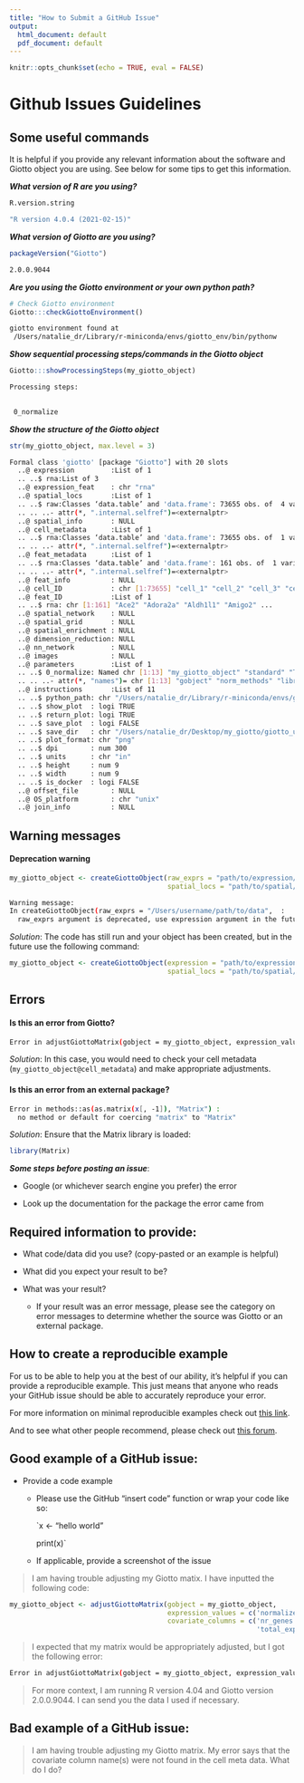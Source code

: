 ```yaml
---
title: "How to Submit a GitHub Issue"
output:
  html_document: default
  pdf_document: default
---
```


```r
knitr::opts_chunk$set(echo = TRUE, eval = FALSE)
```

# Github Issues Guidelines

## Some useful commands
It is helpful if you provide any relevant information about the software and Giotto object you are using. See below for some tips to get this information.

_**What version of R are you using?**_
```r
R.version.string
```

```bash
"R version 4.0.4 (2021-02-15)"
```

_**What version of Giotto are you using?**_
```r
packageVersion("Giotto")
```

```bash
2.0.0.9044
```

_**Are you using the Giotto environment or your own python path?**_
```r
# Check Giotto environment
Giotto:::checkGiottoEnvironment()
```

```bash
giotto environment found at 
 /Users/natalie_dr/Library/r-miniconda/envs/giotto_env/bin/pythonw 
```



_**Show sequential processing steps/commands in the Giotto object**_
```r
Giotto:::showProcessingSteps(my_giotto_object)
```

```bash
Processing steps: 
 

 0_normalize 
```

_**Show the structure of the Giotto object**_
```r
str(my_giotto_object, max.level = 3)
```

```bash
Formal class 'giotto' [package "Giotto"] with 20 slots
  ..@ expression         :List of 1
  .. ..$ rna:List of 3
  ..@ expression_feat    : chr "rna"
  ..@ spatial_locs       :List of 1
  .. ..$ raw:Classes ‘data.table’ and 'data.frame':	73655 obs. of  4 variables:
  .. .. ..- attr(*, ".internal.selfref")=<externalptr> 
  ..@ spatial_info       : NULL
  ..@ cell_metadata      :List of 1
  .. ..$ rna:Classes ‘data.table’ and 'data.frame':	73655 obs. of  1 variable:
  .. .. ..- attr(*, ".internal.selfref")=<externalptr> 
  ..@ feat_metadata      :List of 1
  .. ..$ rna:Classes ‘data.table’ and 'data.frame':	161 obs. of  1 variable:
  .. .. ..- attr(*, ".internal.selfref")=<externalptr> 
  ..@ feat_info          : NULL
  ..@ cell_ID            : chr [1:73655] "cell_1" "cell_2" "cell_3" "cell_4" ...
  ..@ feat_ID            :List of 1
  .. ..$ rna: chr [1:161] "Ace2" "Adora2a" "Aldh1l1" "Amigo2" ...
  ..@ spatial_network    : NULL
  ..@ spatial_grid       : NULL
  ..@ spatial_enrichment : NULL
  ..@ dimension_reduction: NULL
  ..@ nn_network         : NULL
  ..@ images             : NULL
  ..@ parameters         :List of 1
  .. ..$ 0_normalize: Named chr [1:13] "my_giotto_object" "standard" "TRUE" "6000" ...
  .. .. ..- attr(*, "names")= chr [1:13] "gobject" "norm_methods" "library_size_norm" "scalefactor" ...
  ..@ instructions       :List of 11
  .. ..$ python_path: chr "/Users/natalie_dr/Library/r-miniconda/envs/giotto_env/bin/pythonw"
  .. ..$ show_plot  : logi TRUE
  .. ..$ return_plot: logi TRUE
  .. ..$ save_plot  : logi FALSE
  .. ..$ save_dir   : chr "/Users/natalie_dr/Desktop/my_giotto/giotto_user_help"
  .. ..$ plot_format: chr "png"
  .. ..$ dpi        : num 300
  .. ..$ units      : chr "in"
  .. ..$ height     : num 9
  .. ..$ width      : num 9
  .. ..$ is_docker  : logi FALSE
  ..@ offset_file        : NULL
  ..@ OS_platform        : chr "unix"
  ..@ join_info          : NULL
```







## Warning messages

#### Deprecation warning
```r
my_giotto_object <- createGiottoObject(raw_exprs = "path/to/expression/data",
                                       spatial_locs = "path/to/spatial/data")
```

```bash
Warning message:
In createGiottoObject(raw_exprs = "/Users/username/path/to/data",  :
  raw_exprs argument is deprecated, use expression argument in the future 
```

*Solution*: The code has still run and your object has been created, but in the future use the following command: 
```r
my_giotto_object <- createGiottoObject(expression = "path/to/expression/data",
                                       spatial_locs = "path/to/spatial/data")
```


## Errors

#### Is this an error from Giotto?
```bash
Error in adjustGiottoMatrix(gobject = my_giotto_object, expression_values = c("normalized"): covariate column name(s) were not found in the cell metadata 
```
*Solution*: In this case, you would need to check your cell metadata (`my_giotto_object@cell_metadata`) and make appropriate adjustments. 

#### Is this an error from an external package?
```bash
Error in methods::as(as.matrix(x[, -1]), "Matrix") : 
  no method or default for coercing "matrix" to "Matrix"
```
*Solution*: Ensure that the Matrix library is loaded:
```r
library(Matrix)
```



_**Some steps before posting an issue**_:

- Google (or whichever search engine you prefer) the error

- Look up the documentation for the package the error came from


## Required information to provide: 

- What code/data did you use? (copy-pasted or an example is helpful)

- What did you expect your result to be?

- What was your result?
  - If your result was an error message, please see the category on error messages to determine whether the source was Giotto or an external package.
  
## How to create a reproducible example
For us to be able to help you at the best of our ability, it's helpful if you can provide a reproducible example. This just means that anyone who reads your GitHub issue should be able to accurately reproduce your error. 

For more information on minimal reproducible examples check out [this link](https://stackoverflow.com/help/minimal-reproducible-example). 

And to see what other people recommend, please check out [this forum](https://stackoverflow.com/questions/5963269/how-to-make-a-great-r-reproducible-example).

## Good example of a GitHub issue:

- Provide a code example
  - Please use the GitHub "insert code" function or wrap your code like so:
  
    `x <- "hello world"
    
     print(x)`
     
  - If applicable, provide a screenshot of the issue

> I am having trouble adjusting my Giotto matix. I have inputted the following code: 
```r
my_giotto_object <- adjustGiottoMatrix(gobject = my_giotto_object, 
                                       expression_values = c('normalized'),
                                       covariate_columns = c('nr_genes',
                                                             'total_expr'))
```
> I expected that my matrix would be appropriately adjusted, but I got the following error: 
```bash
Error in adjustGiottoMatrix(gobject = my_giotto_object, expression_values = c("normalized"): covariate column name(s) were not found in the cell metadata 
```
> For more context, I am running R version 4.04 and Giotto version 2.0.0.9044. I can send you the data I used if necessary.

## Bad example of a GitHub issue:
> I am having trouble adjusting my Giotto matrix. My error says that the covariate column name(s) were not found in the cell meta data. What do I do?